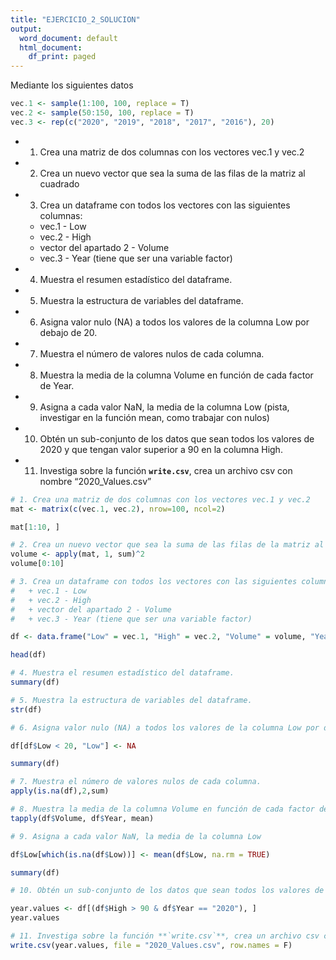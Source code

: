 ```yaml
---
title: "EJERCICIO_2_SOLUCION"
output:
  word_document: default
  html_document:
    df_print: paged
---
```


Mediante los siguientes datos

```r
vec.1 <- sample(1:100, 100, replace = T)
vec.2 <- sample(50:150, 100, replace = T)
vec.3 <- rep(c("2020", "2019", "2018", "2017", "2016"), 20)
```

-   

    1.  Crea una matriz de dos columnas con los vectores vec.1 y vec.2

-   

    2.  Crea un nuevo vector que sea la suma de las filas de la matriz al cuadrado

-   

    3.  Crea un dataframe con todos los vectores con las siguientes columnas:

    -   vec.1 - Low
    -   vec.2 - High
    -   vector del apartado 2 - Volume
    -   vec.3 - Year (tiene que ser una variable factor)

-   

    4.  Muestra el resumen estadístico del dataframe.

-   

    5.  Muestra la estructura de variables del dataframe.

-   

    6.  Asigna valor nulo (NA) a todos los valores de la columna Low por debajo de 20.

-   

    7.  Muestra el número de valores nulos de cada columna.

-   

    8.  Muestra la media de la columna Volume en función de cada factor de Year.

-   

    9.  Asigna a cada valor NaN, la media de la columna Low (pista, investigar en la función mean, como trabajar con nulos)

-   

    10. Obtén un sub-conjunto de los datos que sean todos los valores de 2020 y que tengan valor superior a 90 en la columna High.

-   

    11. Investiga sobre la función **`write.csv`**, crea un archivo csv con nombre "2020_Values.csv"

```r
# 1. Crea una matriz de dos columnas con los vectores vec.1 y vec.2
mat <- matrix(c(vec.1, vec.2), nrow=100, ncol=2)

mat[1:10, ]
```

```r
# 2. Crea un nuevo vector que sea la suma de las filas de la matriz al cuadrado
volume <- apply(mat, 1, sum)^2
volume[0:10]
```

```r
# 3. Crea un dataframe con todos los vectores con las siguientes columnas:
#   + vec.1 - Low
#   + vec.2 - High
#   + vector del apartado 2 - Volume
#   + vec.3 - Year (tiene que ser una variable factor)

df <- data.frame("Low" = vec.1, "High" = vec.2, "Volume" = volume, "Year" = as.factor(vec.3))

head(df)
```

```r
# 4. Muestra el resumen estadístico del dataframe.
summary(df)
```

```r
# 5. Muestra la estructura de variables del dataframe.
str(df)
```

```r
# 6. Asigna valor nulo (NA) a todos los valores de la columna Low por debajo de 20.

df[df$Low < 20, "Low"] <- NA

summary(df)
```

```r
# 7. Muestra el número de valores nulos de cada columna.
apply(is.na(df),2,sum)
```

```r
# 8. Muestra la media de la columna Volume en función de cada factor de Year.
tapply(df$Volume, df$Year, mean)
```

```r
# 9. Asigna a cada valor NaN, la media de la columna Low

df$Low[which(is.na(df$Low))] <- mean(df$Low, na.rm = TRUE)

summary(df)
```

```r
# 10. Obtén un sub-conjunto de los datos que sean todos los valores de 2020 y que tengan valor superior a 90 en la columna High.

year.values <- df[(df$High > 90 & df$Year == "2020"), ]
year.values
```

```r
# 11. Investiga sobre la función **`write.csv`**, crea un archivo csv con nombre "2020_Values"
write.csv(year.values, file = "2020_Values.csv", row.names = F)
```
